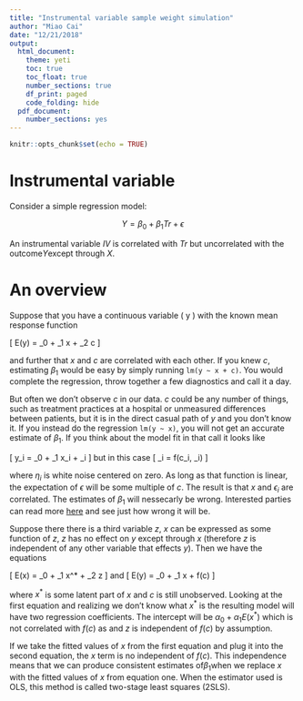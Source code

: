 ```yaml
---
title: "Instrumental variable sample weight simulation"
author: "Miao Cai"
date: "12/21/2018"
output:
  html_document:
    theme: yeti
    toc: true
    toc_float: true
    number_sections: true
    df_print: paged
    code_folding: hide
  pdf_document:
    number_sections: yes
---
```


```r
knitr::opts_chunk$set(echo = TRUE)
```

# Instrumental variable

Consider a simple regression model:

$$Y = \beta_0 + \beta_1 Tr + \epsilon$$

An instrumental variable $IV$ is correlated with $Tr$ but uncorrelated with the outcome$Y$except through $X$.

# An overview

Suppose that you have a continuous variable \( y \) with the known mean
response function

\[ E(y) = \beta_0 + \beta_1 x + \beta_2 c \]

and further that $x$ and $c$ are correlated with each other. If you knew $c$,
estimating $\beta_1$ would be easy by simply running `lm(y ~ x + c)`. You
would complete the regression, throw together a few diagnostics and call it a
day.

But often we don't observe $c$ in our data. $c$ could be any number of things,
such as treatment practices at a hospital or unmeasured differences between
patients, but it is in the direct casual path of $y$ and you don't know it. If
you instead do the regression `lm(y ~ x)`, you will not get an accurate
estimate of $\beta_1$. If you think about the model fit in that call it looks
like

\[ y_i = \beta_0 + \beta_1 x_i + \epsilon_i \]
but in this case
\[ \epsilon_i = f(c_i, \eta_i) \]

where $\eta_i$ is white noise centered on zero. As long as that function is
linear, the expectation of $\epsilon$ will be some multiple of $c$. The result
is that $x$ and $\epsilon_i$ are correlated. The estimates of $\beta_1$ will
nessecarly be wrong. Interested parties can read more [here](https://en.wikipedia.org/wiki/Instrumental_variables_estimation#Estimation)
and see just how wrong it will be.

Suppose there there is a third variable $z$, $x$ can be expressed as
some function of $z$, $z$ has no effect on $y$ except through $x$ (therefore $z$ 
is independent of any other variable that effects $y$). Then we have the
equations


\[ E(x) = \alpha_0 + \alpha_1 x^* + \alpha_2 z \]
and
\[ E(y) = \beta_0 + \beta_1 x + f(c) \]

where $x^*$ is some latent part of $x$ and $c$ is still unobserved. Looking at
the first equation and realizing we don't know what $x^*$ is the resulting model
will have two regression coefficients. The intercept will be
$\alpha_0 + \alpha_1 E(x^*)$ which is not correlated with $f(c)$ as
and $z$ is independent of $f(c)$ by assumption.

If we take the fitted values of $x$ from the first equation and plug it into the
second equation, the $x$ term is no independent of $f(c)$. This independence
means that we can produce consistent estimates of$\beta_1$when we replace $x$ 
with the fitted values of $x$ from equation one. When the estimator used is OLS,
this method is called two-stage least squares (2SLS).
